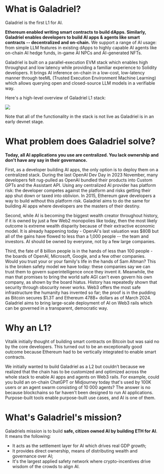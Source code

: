 # What is Galadriel?

Galadriel is the first L1 for AI.

**Ethereum enabled writing smart contracts to build dApps. Similarly, Galadriel enables developers to build AI apps & agents like smart contracts -- decentralized and on-chain.** We support a range of AI usage: from simple LLM features in existing dApps to highly capable AI agents like on-chain AI hedge funds, in-game AI NPCs and AI-generated NFTs.

Galadriel is built on a parallel-execution EVM stack which enables high throughput and low latency while providing a familiar experience to Solidity developers. It brings AI inference on-chain in a low-cost, low-latency manner through teeML (Trusted Execution Environment Machine Learning) which allows querying open and closed-source LLM models in a verifiable way.

Here's a high-level overview of Galadriel L1 stack:

<img src="/images/stack.jpg"/>


Note that all of the functionality in the stack is not live as Galadriel is in an early devnet stage.

# What problem does Galadriel solve?

**Today, all AI applications you use are centralized. You lack ownership and don't have any say in their governance.**

First, as a developer building AI apps, the only option is to deploy them on a centralized stack. During the last OpenAI Dev Day in 2023 November, many developers felt rug-pulled as OpenAI bundled their products into Custom GPTs and the Assistant API. Using any centralized AI provider has platform risk: the developer competes against the platform and risks getting their app shut down or taxed into oblivion. In 2015, Ethereum gave developers a way to build without this platform risk. Galadriel aims to do the same for building AI apps where developers are the masters of their destiny.

Second, while AI is becoming the biggest wealth creator throughout history, if it is owned by just a few Web2 monopolies like today, then the most likely outcome is extreme wealth disparity because of their extractive economic model. It is already happening today - OpenAI's last valuation was $80B but all of the gains have flowed to less than a 1,000 people --  the team and investors. AI should be owned by everyone, not by a few large companies.

Third, the fate of 8 billion people is in the hands of less than 100 people - the boards of OpenAI, Microsoft, Google, and a few other companies. Would you trust your or your family's life in the hands of Sam Altman? This is the broken safety model we have today: these companies say we can trust them to govern superintelligence once they invent it. Meanwhile, the man that promises to bring the world safe AGI can't even govern his own company, as shown by the board hiatus. History has repeatedly shown that security through obscurity never works. Web3 offers the most safe infrastructure the humanity has invented so far; the proof is in the pudding as Bitcoin secures $1.3T and Ethereum 478B+ dollars as of March 2024. Galadriel aims to bring large-scale deployment of AI on Web3 rails which can be governed in a transparent, democratic way.

# Why an L1?

Vitalik initially thought of building smart contracts on Bitcoin but was said no by the core developers. This turned out to be an exceptionally good outcome because Ethereum had to be vertically integrated to enable smart contracts. 

We initially wanted to build Galadriel as a L2 but couldn’t because we realized that the chain has to be customized and optimized across the whole stack to enable AI apps and agents on Web3 rails. For example, could you build an on-chain ChatGPT or Midjourney today that's used by 100K users or an agent swarm consisting of 10 000 agents? The answer is no because blockchains so far haven't been designed to run AI applications. Purpose-built tools enable purpose-built use cases, and AI is one of them.

# What's Galadriel's mission?

Galadriels mission is to build **safe, citizen owned AI by building ETH for AI**. It means the following:

* It acts as the settlement layer for AI which drives real GDP growth;
* It provides direct ownership, means of distributing wealth and governance over AI;
* It's the largest applied safety network where crypto-incentives drive wisdom of the crowds to align AI.